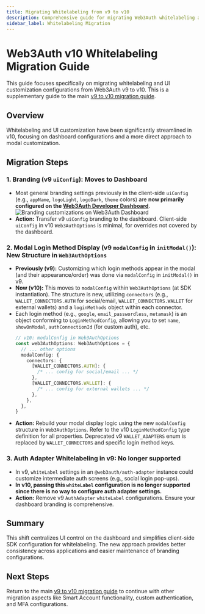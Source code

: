 ```yaml
---
title: Migrating Whitelabeling from v9 to v10
description: Comprehensive guide for migrating Web3Auth whitelabeling and UI customization configurations from v9 to v10.
sidebar_label: Whitelabeling Migration
---
```



# Web3Auth v10 Whitelabeling Migration Guide

This guide focuses specifically on migrating whitelabeling and UI customization configurations from Web3Auth v9 to v10. This is a supplementary guide to the main [v9 to v10 migration guide](../README).

## Overview

Whitelabeling and UI customization have been significantly streamlined in v10, focusing on dashboard configurations and a more direct approach to modal customization.

## Migration Steps

### 1. Branding (v9 `uiConfig`): Moves to Dashboard

- Most general branding settings previously in the client-side `uiConfig` (e.g., `appName`, `logoLight`, `logoDark`, `theme` colors) are **now primarily configured on the [Web3Auth Developer Dashboard](https://dashboard.web3auth.io)**. ![Branding customizations on Web3Auth Dashboard](/img/whitelabel/modal/branding.gif)
- **Action:** Transfer v9 `uiConfig` branding to the dashboard. Client-side `uiConfig` in v10 `Web3AuthOptions` is minimal, for overrides not covered by the dashboard.

### 2. Modal Login Method Display (v9 `modalConfig` in `initModal()`): New Structure in `Web3AuthOptions`

- **Previously (v9):** Customizing which login methods appear in the modal (and their appearance/order) was done via `modalConfig` in `initModal()` in v9.
- **Now (v10):** This moves to `modalConfig` within `Web3AuthOptions` (at SDK instantiation). The structure is new, utilizing `connectors` (e.g., `WALLET_CONNECTORS.AUTH` for social/email, `WALLET_CONNECTORS.WALLET` for external wallets) and a `loginMethods` object within each connector.
- Each login method (e.g., `google`, `email_passwordless`, `metamask`) is an object conforming to `LoginMethodConfig`, allowing you to set `name`, `showOnModal`, `authConnectionId` (for custom auth), etc.
  ```typescript
  // v10: modalConfig in Web3AuthOptions
  const web3AuthOptions: Web3AuthOptions = {
    // ... other options
    modalConfig: {
      connectors: {
        [WALLET_CONNECTORS.AUTH]: {
          /* ... config for social/email ... */
        },
        [WALLET_CONNECTORS.WALLET]: {
          /* ... config for external wallets ... */
        },
      },
    },
  }
  ```
- **Action:** Rebuild your modal display logic using the new `modalConfig` structure in `Web3AuthOptions`. Refer to the v10 `LoginMethodConfig` type definition for all properties. Deprecated v9 `WALLET_ADAPTERS` enum is replaced by `WALLET_CONNECTORS` and specific login method keys.

### 3. Auth Adapter Whitelabeling in v9: No longer supported

- In v9, `whiteLabel` settings in an `@web3auth/auth-adapter` instance could customize intermediate auth screens (e.g., social login pop-ups).
- **In v10, passing this `whiteLabel` configuration is no longer supported since there is no way to configure auth adapter settings.**
- **Action:** Remove v9 `AuthAdapter` `whiteLabel` configurations. Ensure your dashboard branding is comprehensive.

## Summary

This shift centralizes UI control on the dashboard and simplifies client-side SDK configuration for whitelabeling. The new approach provides better consistency across applications and easier maintenance of branding configurations.

## Next Steps

Return to the main [v9 to v10 migration guide](./modal-v9-to-v10.mdx) to continue with other migration aspects like Smart Account functionality, custom authentication, and MFA configurations.
